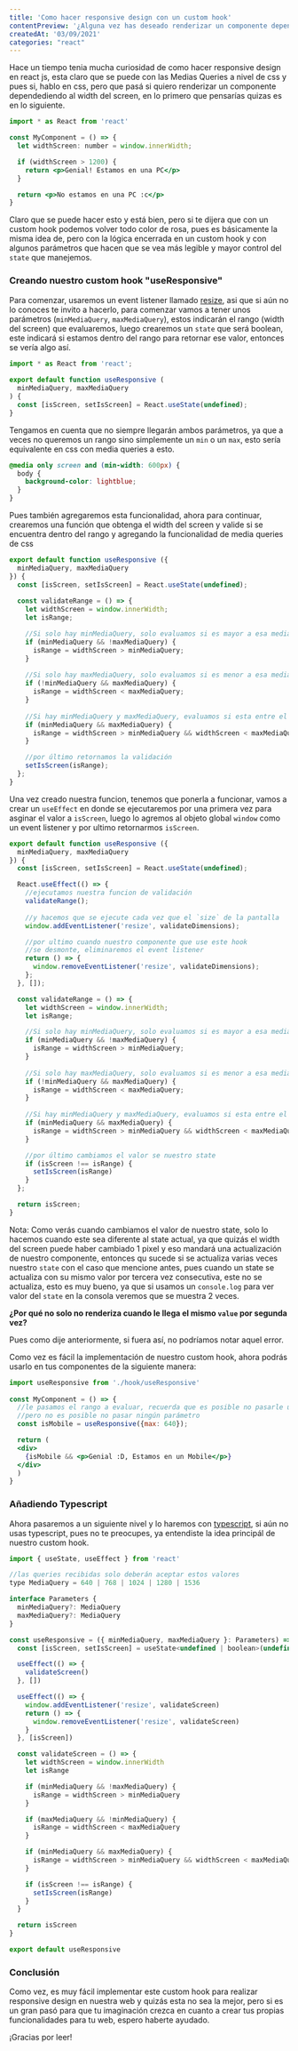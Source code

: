 ```yaml
--- 
title: 'Como hacer responsive design con un custom hook'
contentPreview: '¿Alguna vez has deseado renderizar un componente dependiendo al width del screen?, pues te enseño a como hacerlo con un custom hook'
createdAt: '03/09/2021'
categories: "react"
---
```


Hace un tiempo tenia mucha curiosidad de como hacer responsive design en react js, esta claro que se puede con las Medias Queries a nivel de css y pues si, hablo en css, pero que pasá si quiero renderizar un componente dependediendo al width del screen, en lo primero que pensarías quizas es en lo siguiente.

```jsx language=jsx
import * as React from 'react'

const MyComponent = () => {
  let widthScreen: number = window.innerWidth;

  if (widthScreen > 1200) {
    return <p>Genial! Estamos en una PC</p>
  }

  return <p>No estamos en una PC :c</p>
}
```

Claro que se puede hacer esto y está bien, pero si te dijera que con un custom hook podemos volver todo color de rosa, pues es básicamente la misma idea de, pero con la lógica encerrada en un custom hook y con algunos parámetros que hacen que se vea más legible y mayor control del `state` que manejemos.

### Creando nuestro custom hook "useResponsive"

Para comenzar, usaremos un event listener llamado [resize](https://developer.mozilla.org/en-US/docs/Web/API/Window/resize_event), asi que si aún no lo conoces te invito a hacerlo, para comenzar vamos a tener unos parámetros (`minMediaQuery`, `maxMediaQuery`), estos indicarán el rango (width del screen) que evaluaremos, luego crearemos un `state` que será boolean, este indicará si estamos dentro del rango para retornar ese valor, entonces se vería algo así.

```jsx language=jsx
import * as React from 'react';
 
export default function useResponsive (
  minMediaQuery, maxMediaQuery 
) {
  const [isScreen, setIsScreen] = React.useState(undefined);
}
```


Tengamos en cuenta que no siempre llegarán ambos parámetros, ya que a veces no queremos un rango sino simplemente un `min` o un `max`, esto sería equivalente en css con media queries a esto.

```css language=css
@media only screen and (min-width: 600px) {
  body {
    background-color: lightblue;
  }
}
```
Pues también agregaremos esta funcionalidad, ahora para continuar, crearemos una función que obtenga el width del screen y valide si se encuentra dentro del rango y agregando la funcionalidad de media queries de css

```jsx language=jsx
export default function useResponsive ({ 
  minMediaQuery, maxMediaQuery
}) {
  const [isScreen, setIsScreen] = React.useState(undefined);
  
  const validateRange = () => {
    let widthScreen = window.innerWidth;
    let isRange;

    //Si solo hay minMediaQuery, solo evaluamos si es mayor a esa media query
    if (minMediaQuery && !maxMediaQuery) {
      isRange = widthScreen > minMediaQuery;
    }
    
    //Si solo hay maxMediaQuery, solo evaluamos si es menor a esa media query
    if (!minMediaQuery && maxMediaQuery) {
      isRange = widthScreen < maxMediaQuery;
    }
    
    //Si hay minMediaQuery y maxMediaQuery, evaluamos si esta entre el rango de las media query
    if (minMediaQuery && maxMediaQuery) {
      isRange = widthScreen > minMediaQuery && widthScreen < maxMediaQuery;
    }

    //por último retornamos la validación
    setIsScreen(isRange);
  };
}
```

Una vez creado nuestra funcion, tenemos que ponerla a funcionar, vamos a crear un `useEffect` en donde se ejecutaremos por una primera vez para asginar el valor a `isScreen`, luego lo agremos al objeto global `window` como un event listener y por ultimo retornarmos `isScreen`.

```jsx language=jsx
export default function useResponsive ({ 
  minMediaQuery, maxMediaQuery
}) {
  const [isScreen, setIsScreen] = React.useState(undefined);

  React.useEffect(() => {
    //ejecutamos nuestra funcion de validación 
    validateRange();
   
    //y hacemos que se ejecute cada vez que el `size` de la pantalla
    window.addEventListener('resize', validateDimensions);

    //por ultimo cuando nuestro componente que use este hook 
    //se desmonte, eliminaremos el event listener
    return () => {
      window.removeEventListener('resize', validateDimensions);
    };
  }, []);

  const validateRange = () => {
    let widthScreen = window.innerWidth;
    let isRange;

    //Si solo hay minMediaQuery, solo evaluamos si es mayor a esa media query
    if (minMediaQuery && !maxMediaQuery) {
      isRange = widthScreen > minMediaQuery;
    }
  
    //Si solo hay maxMediaQuery, solo evaluamos si es menor a esa media query
    if (!minMediaQuery && maxMediaQuery) {
      isRange = widthScreen < maxMediaQuery;
    }
    
    //Si hay minMediaQuery y maxMediaQuery, evaluamos si esta entre el rango de las media query
    if (minMediaQuery && maxMediaQuery) {
      isRange = widthScreen > minMediaQuery && widthScreen < maxMediaQuery;
    }

    //por último cambiamos el valor se nuestro state
    if (isScreen !== isRange) {
      setIsScreen(isRange)
    }
  };

  return isScreen;
}
```

Nota: Como verás cuando cambiamos el valor de nuestro state, solo lo hacemos cuando este sea diferente al state actual, ya que quizás el width del screen puede haber cambiado 1 pixel y eso mandará una actualización de nuestro componente, entonces qu sucede si se actualiza varias veces nuestro `state` con el caso que mencione antes, pues cuando un state se actualiza con su mismo valor por tercera vez consecutiva, este no se actualiza, esto es muy bueno, ya que si usamos un `console.log` para ver valor del `state` en la consola veremos que se muestra 2 veces.

**¿Por qué no solo no renderiza cuando le llega el mismo `value` por segunda vez?**

Pues como dije anteriormente, si fuera así, no podríamos notar aquel error.

Como vez es fácil la implementación de nuestro custom hook, ahora podrás usarlo en tus componentes de la siguiente manera:

```jsx language=jsx
import useResponsive from './hook/useResponsive'
 
const MyComponent = () => {
  //le pasamos el rango a evaluar, recuerda que es posible no pasarle uno de ellos, 
  //pero no es posible no pasar ningún parámetro
  const isMobile = useResponsive({max: 640});

  return (
  <div>
    {isMobile && <p>Genial :D, Estamos en un Mobile</p>}
  </div>
  )
}
```

### Añadiendo Typescript

Ahora pasaremos a un siguiente nivel y lo haremos con [typescript](https://www.typescriptlang.org/), si aún no usas typescript, pues no te preocupes, ya entendiste la idea principál de nuestro custom hook.

```jsx language=jsx
import { useState, useEffect } from 'react'

//las queries recibidas solo deberán aceptar estos valores
type MediaQuery = 640 | 768 | 1024 | 1280 | 1536

interface Parameters {
  minMediaQuery?: MediaQuery
  maxMediaQuery?: MediaQuery
}

const useResponsive = ({ minMediaQuery, maxMediaQuery }: Parameters) => {
  const [isScreen, setIsScreen] = useState<undefined | boolean>(undefined)

  useEffect(() => {
    validateScreen()
  }, [])

  useEffect(() => {
    window.addEventListener('resize', validateScreen)
    return () => {
      window.removeEventListener('resize', validateScreen)
    }
  }, [isScreen])

  const validateScreen = () => {
    let widthScreen = window.innerWidth
    let isRange

    if (minMediaQuery && !maxMediaQuery) {
      isRange = widthScreen > minMediaQuery
    }

    if (maxMediaQuery && !minMediaQuery) {
      isRange = widthScreen < maxMediaQuery
    }

    if (minMediaQuery && maxMediaQuery) {
      isRange = widthScreen > minMediaQuery && widthScreen < maxMediaQuery
    } 

    if (isScreen !== isRange) {
      setIsScreen(isRange)
    }
  }

  return isScreen
}

export default useResponsive
```

### Conclusión
Como vez, es muy fácil implementar este custom hook para realizar responsive design en nuestra web y quizás esta no sea la mejor, pero si es un gran pasó para que tu imaginación crezca en cuanto a crear tus propias funcionalidades para tu web, espero haberte ayudado. 

¡Gracias por leer!



